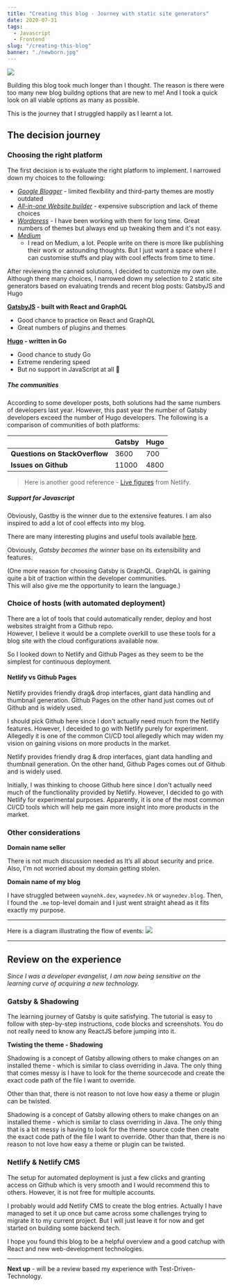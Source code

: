 ```yaml
---
title: "Creating this blog - Journey with static site generators"
date: 2020-07-31
tags:
  - Javascript
  - Frontend
slug: "/creating-this-blog"
banner: "./newborn.jpg"
---
```


![](./newborn.jpg)

Building this blog took much longer than I thought. 
The reason is there were too many new blog buildng options that are new to me! 
And I took a quick look on all viable options as many as possible.

This is the journey that I struggled happily as I learnt a lot.

## The decision journey

### Choosing the right platform

The first decision is to evaluate the right platform to implement. I narrowed down my choices to the following:
- *[Google Blogger](https://www.blogger.com/)* - limited flexibility and third-party themes are mostly outdated
- *[All-in-one Website builder](https://hk.godaddy.com/en/websites/website-builder/plans-and-pricing)* - expensive subscription and lack of theme choices
- *[Wordpress](https://wordpress.com/)* - I have been working with them for long time. Great numbers of themes but always end up tweaking them and it's not easy.
- *[Medium](https://medium.com/)*
  - I read on Medium, a lot. People write on there is more like publishing their work or astounding thoughts. But I just want a space where I can customise stuffs and play with cool effects from time to time.

After reviewing the canned solutions, I decided to customize my own site. 
Although there many choices, I narrowed down my selection to 2 static site generators based on evaluating trends and recent blog posts: GatsbyJS and Hugo 

**[GatsbyJS](https://www.gatsbyjs.org/) - built with React and GraphQL**
- Good chance to practice on React and GraphQL
- Great numbers of plugins and themes

**[Hugo](https://gohugo.io/) - written in Go**
- Good chance to study Go
- Extreme rendering speed
- But no support in JavaScript at all 🤔

##### The communities
According to some developer posts, both solutions had the same numbers of developers last year. 
However, this past year the number of Gatsby developers exceed the number of Hugo developers.
The following is a comparison of communities of both platforms:

|  | Gatsby | Hugo  |
| -- |-------------|-----|
| **Questions on StackOverflow**  | 3600        | 700         |
| **Issues on Github**            | 11000       | 4800        |

> Here is another good reference - [Live figures](https://www.staticgen.com/)  from Netlify.

##### Support for Javascript
Obviously, Gastby is the winner due to the extensive features.
I am also inspired to add a lot of cool effects into my blog.

There are many interesting plugins and useful tools available [here](https://www.gatsbyjs.org/plugins/).

Obviously, *Gatsby becomes the winner* base on its extensibility and features. 

(One more reason for choosing Gatsby is GraphQL. GraphQL is gaining quite a bit of traction within the developer communities.<br/> 
This will also give me the opportunity to learn the language.)

### Choice of hosts (with automated deployment)

There are a lot of tools that could automatically render, deploy and host websites straight from a Github repo.  
However, I believe it would be a complete overkill to use these tools for a blog site with the cloud configurations available now. 

So I looked down to Netlify and Github Pages as they seem to be the simplest for continuous deployment.

#### Netlify vs Github Pages
Netlify provides friendly drag& drop interfaces, giant data handling and thumbnail generation.
Github Pages on the other hand just comes out of Github and is widely used.

I should pick Github here since I don't actually need much from the Netlify features.
However, I deceided to go with Netlify purely for experiment.
Allegedly it is one of the common CI/CD tool allegedly which may widen my vision on gaining visions on more products in the market.

Netlify provides friendly drag & drop interfaces, giant data handling and thumbnail generation. 
On the other hand, Github Pages comes out of Github and is widely used.
 
Initially, I was thinking to choose Github here since I don't actually need much of the functionality provided by Netlify. 
However, I decided to go with Netlify for experimental purposes. 
Apparently, it is one of the most common CI/CD tools which will help me gain more insight into more products in the market.


### Other considerations

**Domain name seller**

There is not much discussion needed as It’s all about security and price.  Also, I'm not worried about my domain getting stolen.

**Domain name of my blog**

I have struggled between `waynehk.dev`, `waynedev.hk` or `waynedev.blog`.
Then, I found the `.me` top-level domain and I just went straight ahead as it fits exactly my purpose.

- - -

Here is a diagram illustrating the flow of events:
![](./GatsbyBlog_EPC.jpg)

- - -

## Review on the experience
*Since I was a developer evangelist, I am now being sensitive on the learning curve of acquiring a new technology.*

### Gatsby & Shadowing
The learning journey of Gatsby is quite satisfying. 
The tutorial is easy to follow with step-by-step instructions, code blocks and screenshots. 
You do not really need to know any ReactJS before jumping into it.


**Twisting the theme - Shadowing**

Shadowing is a concept of Gatsby allowing others to make changes on an installed theme - which is similar to class overriding in Java. 
The only thing that comes messy is I have to look for the theme sourcecode and create the exact code path of the file I want to override. 

Other than that, there is not reason to not love how easy a theme or plugin can be twisted.

Shadowing is a concept of Gatsby allowing others to make changes on an installed theme - which is similar to class overriding in Java. 
The only thing that is a bit messy is having to look for the theme source code then create the exact code path of the file I want to override.
Other than that, there is no reason to not love how easy a theme or plugin can be twisted.


### Netlify & Netlify CMS
The setup for automated deployment is just a few clicks and granting access on Github which is very smooth and I would recommend this to others.
However, it is not free for multiple accounts.

I probably would add Netlify CMS to create the blog entries. 
Actually I have managed to set it up once but came across some challenges trying to migrate it to my current project. 
But I will just leave it for now and get started on building some backend tech.

I hope you found this blog to be a helpful overview  and a good catchup with React and new web-development technologies.
 
-----

**Next up** - will be a review based my experience with Test-Driven-Technology.
